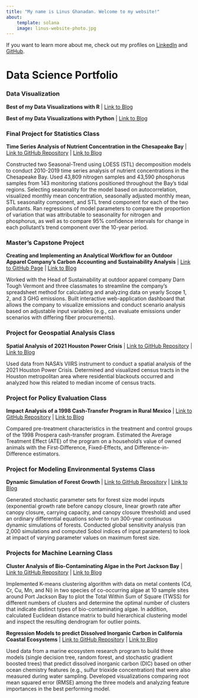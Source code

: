 ```yaml
---
title: "My name is Linus Ghanadan. Welcome to my website!"
about:
    template: solana
    image: linus-website-photo.jpg
---
```


If you want to learn more about me, check out my profiles on [LinkedIn](https://www.linkedin.com/in/linus-ghanadan/) and [GitHub](https://github.com/linusghanadan).

# Data Science Portfolio

### Data Visualization

**Best of my Data Visualizations with R** \| [Link to Blog](https://linusghanadan.github.io/blog/2024-7-24-post/)

**Best of my Data Visualizations with Python** \| [Link to Blog](https://linusghanadan.github.io/blog/2024-7-23-post/)

### Final Project for Statistics Class

**Time Series Analysis of Nutrient Concentration in the Chesapeake Bay** \| [Link to GitHub Repository](https://github.com/linusghanadan/chesapeake-bay-nutrient-pollution) \| [Link to Blog](https://linusghanadan.github.io/blog/2023-12-12-post/)

Constructed two Seasonal-Trend using LOESS (STL) decomposition models to conduct 2010-2019 time series analysis of nutrient concentrations in the Chesapeake Bay. Used 43,809 nitrogen samples and 43,590 phosphorus samples from 143 monitoring stations positioned throughout the Bay's tidal regions. Selecting seasonality for the model based on autocorrelation, visualized monthly mean concentration, seasonally adjusted monthly mean, STL seasonality component, and STL trend component for each of the two pollutants. Ran regressions of model parameters to compare the proportion of variation that was attributable to seasonality for nitrogen and phosphorus, as well as to compare 95% confidence intervals for change in each pollutant's trend component over the 10-year period.

### Master's Capstone Project

**Creating and Implementing an Analytical Workflow for an Outdoor Apparel Company’s Carbon Accounting and Sustainability Analysis** | [Link to GitHub Page](https://github.com/carbonSOCKprint) | [Link to Blog](https://linusghanadan.github.io/blog/2024-6-20-post/)

Worked with the Head of Sustainability at outdoor apparel company Darn Tough Vermont and three classmates to streamline the company's spreadsheet method for calculating and analyzing data on yearly Scope 1, 2, and 3 GHG emissions. Built interactive web-application dashboard that allows the company to visualize emissions and conduct scenario analysis based on adjustable input variables (e.g., can evaluate emissions under scenarios with differing fiber procurements).

### Project for Geospatial Analysis Class

**Spatial Analysis of 2021 Houston Power Crisis** | [Link to GitHub Repository](https://github.com/linusghanadan/houston_power_crisis/tree/main) | [Link to Blog](https://linusghanadan.github.io/blog/2024-1-20-post/)

Used data from NASA’s VIIRS instrument to conduct a spatial analysis of the 2021 Houston Power Crisis. Determined and visualized census tracts in the Houston metropolitan area where residential blackouts occurred and analyzed how this related to median income of census tracts.

### Project for Policy Evaluation Class

**Impact Analysis of a 1998 Cash-Transfer Program in Rural Mexico** | [Link to GitHub Repository](https://github.com/linusghanadan/cash-transfer-policy) | [Link to Blog](https://linusghanadan.github.io/blog/2024-3-6-post/)

Compared pre-treatment characteristics in the treatment and control groups of the 1998 Prospera cash-transfer program. Estimated the Average Treatment Effect (ATE) of the program on a household’s value of owned animals with the First-Difference, Fixed-Effects, and Difference-in-Difference estimators.

### Project for Modeling Environmental Systems Class

**Dynamic Simulation of Forest Growth** | [Link to GitHub Repository](https://github.com/linusghanadan/dynamic-simulation-forest-growth) | [Link to Blog](https://linusghanadan.github.io/blog/2024-6-10-post/)

Generated stochastic parameter sets for forest size model inputs (exponential growth rate before canopy closure, linear growth rate after canopy closure, carrying capacity, and canopy closure threshold) and used an ordinary differential equations solver to run 300-year continuous dynamic simulations of forests. Conducted global sensitivity analysis (ran 2,000 simulations and computed Sobol indices of input parameters) to look at impact of varying parameter values on maximum forest size.

### Projects for Machine Learning Class

**Cluster Analysis of Bio-Contaminating Algae in the Port Jackson Bay** | [Link to GitHub Repository](https://github.com/linusghanadan/ml-clustering-lab/tree/main) | [Link to Blog](https://linusghanadan.github.io/blog/2024-4-1-post/)

Implemented K-means clustering algorithm with data on metal contents (Cd, Cr, Cu, Mn, and Ni) in two species of co-occurring algae at 10 sample sites around Port Jackson Bay to plot the Total Within Sum of Square (TWSS) for different numbers of clusters and determine the optimal number of clusters that indicate distinct types of bio-contaminating algae. In addition, calculated Euclidean distance matrix to build hierarchical clustering model and inspect the resulting dendrogram for outlier points.

**Regression Models to predict Dissolved Inorganic Carbon in California Coastal Ecosystems** | [Link to GitHub Repository](https://github.com/linusghanadan/dic-ml-models) | [Link to Blog](https://linusghanadan.github.io/blog/2024-4-3-post/dic-ml-models.html)

Used data from a marine ecosystem research program to build three models (single decision tree, random forest, and stochastic gradient boosted trees) that predict dissolved inorganic carbon (DIC) based on other ocean chemistry features (e.g., sulfur trioxide concentration) that were also measured during water sampling. Developed visualizations comparing root mean squared error (RMSE) among the three models and analyzing feature importances in the best performing model.
